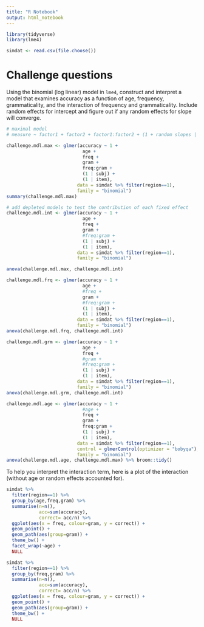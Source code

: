 ```yaml
---
title: "R Notebook"
output: html_notebook
---
```


```r
library(tidyverse)
library(lme4)

simdat <- read.csv(file.choose())
```

# Challenge questions

Using the binomial (log linear) model in `lme4`, construct and interpret a model that examines accuracy as a function of age, frequency, grammaticality, and the interaction of frequency and grammaticality. Include random effects for intercept and figure out if any random effects for slope will converge.

```r
# maximal model
# measure ~ factor1 + factor2 + factor1:factor2 + (1 + random slopes | random intercept)

challenge.mdl.max <- glmer(accuracy ~ 1 +
                            age + 
                            freq + 
                            gram + 
                            freq:gram +
                            (1 | subj) +
                            (1 | item),
                          data = simdat %>% filter(region==1),
                          family = "binomial")
summary(challenge.mdl.max)
```

```r
# add depleted models to test the contribution of each fixed effect
challenge.mdl.int <- glmer(accuracy ~ 1 +
                            age + 
                            freq + 
                            gram + 
                            #freq:gram +
                            (1 | subj) +
                            (1 | item),
                          data = simdat %>% filter(region==1),
                          family = "binomial")

anova(challenge.mdl.max, challenge.mdl.int)
```

```r
challenge.mdl.frq <- glmer(accuracy ~ 1 +
                            age + 
                            #freq + 
                            gram + 
                            #freq:gram +
                            (1 | subj) +
                            (1 | item),
                          data = simdat %>% filter(region==1),
                          family = "binomial")
anova(challenge.mdl.frq, challenge.mdl.int)
```

```r
challenge.mdl.grm <- glmer(accuracy ~ 1 +
                            age + 
                            freq + 
                            #gram + 
                            #freq:gram +
                            (1 | subj) +
                            (1 | item),
                          data = simdat %>% filter(region==1),
                          family = "binomial")
anova(challenge.mdl.grm, challenge.mdl.int)
```

```r
challenge.mdl.age <- glmer(accuracy ~ 1 +
                            #age + 
                            freq + 
                            gram + 
                            freq:gram +
                            (1 | subj) +
                            (1 | item),
                          data = simdat %>% filter(region==1),
                          control = glmerControl(optimizer = "bobyqa"),
                          family = "binomial")
anova(challenge.mdl.age, challenge.mdl.max) %>% broom::tidy()
```


To help you interpret the interaction term, here is a plot of the interaction (without age or random effects accounted for).

```r
simdat %>% 
  filter(region==1) %>% 
  group_by(age,freq,gram) %>% 
  summarise(n=n(),
            acc=sum(accuracy),
            correct= acc/n) %>% 
  ggplot(aes(x = freq, colour=gram, y = correct)) +
  geom_point() +
  geom_path(aes(group=gram)) +
  theme_bw() +
  facet_wrap(~age) +
  NULL

simdat %>% 
  filter(region==1) %>% 
  group_by(freq,gram) %>% 
  summarise(n=n(),
            acc=sum(accuracy),
            correct= acc/n) %>% 
  ggplot(aes(x = freq, colour=gram, y = correct)) +
  geom_point() +
  geom_path(aes(group=gram)) +
  theme_bw() +
  NULL
```

